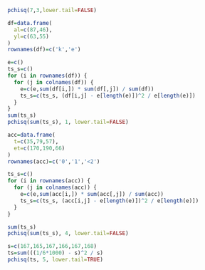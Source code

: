 ```r
pchisq(7,3,lower.tail=FALSE)
```
```r
df=data.frame(
  al=c(87,46),
  yl=c(63,55)
)
rownames(df)=c('k','e')

e=c()
ts_s=c()
for (i in rownames(df)) {
  for (j in colnames(df)) {
    e=c(e,sum(df[i,]) * sum(df[,j]) / sum(df))
    ts_s=c(ts_s, (df[i,j] - e[length(e)])^2 / e[length(e)])
  }
}
sum(ts_s)
pchisq(sum(ts_s), 1, lower.tail=FALSE)
```
```r
acc=data.frame(
  t=c(35,79,57),
  et=c(170,190,66)
)
rownames(acc)=c('0','1','<2')

ts_s=c()
for (i in rownames(acc)) {
  for (j in colnames(acc)) {
    e=c(e,sum(acc[i,]) * sum(acc[,j]) / sum(acc))
    ts_s=c(ts_s, (acc[i,j] - e[length(e)])^2 / e[length(e)])
  }
}

sum(ts_s)
pchisq(sum(ts_s), 4, lower.tail=FALSE)
```
```r
s=c(167,165,167,166,167,168)
ts=sum(((1/6*1000) - s)^2 / s)
pchisq(ts, 5, lower.tail=TRUE)
```

